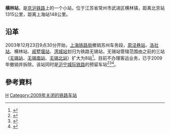 {{Infobox station
|name=横林站
|eng_name = Henglin Railway Station
|symbol_right = {{rint|cn|rail}}
|车站名称拼音 = Henglin
|ImageName=横林火车站.JPG
|ImageSize=300px
|ImageCaption=横林火车站
|Operator=<div>[[中国铁路|中国铁路]]
|Place=[[江苏省|江苏省]][[常州市|常州市]][[武进区|武进区]][[横林镇|横林镇]]
|StartDate=1906年
|RouteType=CR
|code = 30488<ref>{{cite book|title=中华人民共和国铁路车站代码（GB/T 10302-2010）|publisher=中国标准出版社|year=2010|isbn=155066140495|ignore-isbn-error=true|pages=14}}</ref>
|commercial_code = HHH<ref>{{cite book|author=铁道部电子计算技术中心, 铁道部运输局|title=铁路车站站名代码表：TMIS使用|publisher=中国铁道出版社|location=北京|year=1998|isbn=9787113030995|pages=60}}</ref>
|CRBureau=[[上海铁路局|上海铁路局]]
|CRState=已撤销
}}

'''横林站'''，是[[京沪铁路|京沪铁路]]上的一个小站，位于江苏省常州市武进区横林镇，距离北京站1315公里，距离上海站148公里。

== 沿革 ==
2003年12月23日9点30分开始，[[上海铁路局|上海铁路局]]撤销苏州车务段，[[周泾巷站|周泾巷站]]、[[洛社站|洛社站]]、横林站、[[戚墅堰站|戚墅堰站]]、[[湾城站|湾城站]]划归为铁路无锡站，无锡站管辖范围由之前的三站（[[无锡站|无锡站]]、[[无锡南站|无锡南站]]、[[无锡北站|无锡北站]]）扩大为8站<ref>{{Cite book|title=无锡运河志|last=[[郁有满|郁有满]]编|first=|publisher=西安：[[西安地图出版社|西安地图出版社]]|year=2008|isbn=978-7-80748-313-7|location=|pages=142}}</ref>。目前不办理客运业务，已于2009年撤销并拆除。该站同时是[[沪宁城际铁路|沪宁城际铁路]]的预留车站<ref>{{Cite web |url=http://js.xinhuanet.com/xin_wen_zhong_xin/2008-03/18/content_12723395.htm |title=沪宁城际铁路今年将正式动工 |access-date=2011-12-02 |archive-date=2013-10-17 |archive-url=https://web.archive.org/web/20131017171438/http://js.xinhuanet.com/xin_wen_zhong_xin/2008-03/18/content_12723395.htm |dead-url=no }}</ref><ref>{{Cite web |url=http://www.iyaxin.com/news/content/2008-06/28/content_198248.htm |title=沪宁城际铁路7月1日开工 |access-date=2009-03-28 |archive-date=2015-07-23 |archive-url=https://web.archive.org/web/20150723135702/http://www.iyaxin.com/news/content/2008-06/28/content_198248.htm |dead-url=no }}</ref><ref>{{cite news|title=铁　　路|url=http://daj.wuxi.gov.cn/web101/wxnj/wxnj2010ml/jtys/820314.shtml|publisher=无锡年鉴2010|date=2010-10-12|access-date=2019-05-31|archive-url=https://web.archive.org/web/20190414051204/http://daj.wuxi.gov.cn/web101/wxnj/wxnj2010ml/jtys/820314.shtml|archive-date=2019-04-14|dead-url=yes}}</ref>。

==參考資料==
{{reflist}}
{{京沪铁路}}

{{Jiangsu-stub}}
{{Railwaystation-stub}}{{常州|state=autocollapse}}
[[Category:武进区铁路车站|H]]
[[Category:2009年关闭的铁路车站|Category:2009年关闭的铁路车站]]